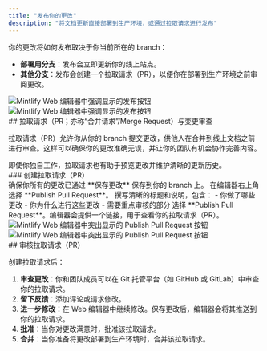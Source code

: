 ```yaml
---
title: "发布你的更改"
description: "将文档更新直接部署到生产环境，或通过拉取请求进行发布"
---
```


你的更改将如何发布取决于你当前所在的 branch：

* **部署用分支**：发布会立即更新你的线上站点。
* **其他分支**：发布会创建一个拉取请求（PR），以便你在部署到生产环境之前审阅更改。

<Frame>
  <img 
    src="/images/editor/publish-flow-light.png" 
    alt="Mintlify Web 编辑器中强调显示的发布按钮" 
    className="block dark:hidden" 
  />
  <img 
    src="/images/editor/publish-flow-dark.png" 
    alt="Mintlify Web 编辑器中强调显示的发布按钮" 
    className="hidden dark:block" 
  />
</Frame>

<div id="pull-requests-and-reviewing-changes">
  ## 拉取请求（PR；亦称“合并请求”/Merge Request）与变更审查
</div>

拉取请求（PR）允许你从你的 branch 提交更改，供他人在合并到线上文档之前进行审查。这样可以确保你的更改准确无误，并让你的团队有机会协作完善内容。

<Tip>
  即使你独自工作，拉取请求也有助于预览更改并维护清晰的更新历史。
</Tip>

<div id="creating-a-pull-request">
  ### 创建拉取请求（PR）
</div>

<Steps>
  <Step title="保存你的工作">
    确保你所有的更改已通过 **保存更改** 保存到你的 branch 上。
  </Step>
  <Step title="创建拉取请求">
    在编辑器右上角选择 **Publish Pull Request**。
  </Step>
  <Step title="添加标题和说明">
    撰写清晰的标题和说明，包含：
    - 你做了哪些更改
    - 你为什么进行这些更改
    - 需要重点审核的部分
  </Step>
  <Step title="创建并分享">
    选择 **Publish Pull Request**。编辑器会提供一个链接，用于查看你的拉取请求（PR）。

  <Frame>
  <img 
    src="/images/editor/pull-request-light.png" 
    alt="Mintlify Web 编辑器中突出显示的 Publish Pull Request 按钮" 
    className="block dark:hidden" 
  />
  <img 
    src="/images/editor/pull-request-dark.png" 
    alt="Mintlify Web 编辑器中突出显示的 Publish Pull Request 按钮" 
    className="hidden dark:block" 
  />
  </Frame>
  </Step>
</Steps>

<div id="reviewing-pull-requests">
  ## 审核拉取请求（PR）
</div>

创建拉取请求后：

1. **审查更改**：你和团队成员可以在 Git 托管平台（如 GitHub 或 GitLab）中审查你的拉取请求。
2. **留下反馈**：添加评论或请求修改。
3. **进一步修改**：在 Web 编辑器中继续修改。保存更改后，编辑器会将其推送到你的拉取请求。
4. **批准**：当你对更改满意时，批准该拉取请求。
5. **合并**：当你准备将更改部署到生产环境时，合并该拉取请求。